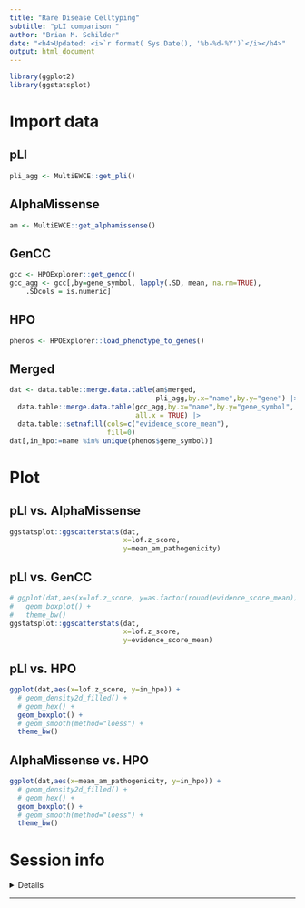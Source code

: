 ```yaml
---
title: "Rare Disease Celltyping"
subtitle: "pLI comparison "
author: "Brian M. Schilder"
date: "<h4>Updated: <i>`r format( Sys.Date(), '%b-%d-%Y')`</i></h4>"
output: html_document
---
```


```r
library(ggplot2)
library(ggstatsplot)
```


# Import data

## pLI

```r
pli_agg <- MultiEWCE::get_pli()
```

## AlphaMissense

```r
am <- MultiEWCE::get_alphamissense()
```

## GenCC

```r
gcc <- HPOExplorer::get_gencc()
gcc_agg <- gcc[,by=gene_symbol, lapply(.SD, mean, na.rm=TRUE),
    .SDcols = is.numeric]
```

## HPO

```r
phenos <- HPOExplorer::load_phenotype_to_genes()
```


## Merged

```r
dat <- data.table::merge.data.table(am$merged,
                                    pli_agg,by.x="name",by.y="gene") |>
  data.table::merge.data.table(gcc_agg,by.x="name",by.y="gene_symbol",
                               all.x = TRUE) |>
  data.table::setnafill(cols=c("evidence_score_mean"),
                        fill=0)
dat[,in_hpo:=name %in% unique(phenos$gene_symbol)]
```

# Plot

## pLI vs. AlphaMissense

```r
ggstatsplot::ggscatterstats(dat,
                            x=lof.z_score, 
                            y=mean_am_pathogenicity)
```

## pLI vs. GenCC

```r
# ggplot(dat,aes(x=lof.z_score, y=as.factor(round(evidence_score_mean)))) +
#   geom_boxplot() + 
#   theme_bw()
ggstatsplot::ggscatterstats(dat,
                            x=lof.z_score, 
                            y=evidence_score_mean)
```

## pLI vs. HPO 

```r
ggplot(dat,aes(x=lof.z_score, y=in_hpo)) +
  # geom_density2d_filled() +
  # geom_hex() +
  geom_boxplot() +
  # geom_smooth(method="loess") +
  theme_bw()
```




## AlphaMissense vs. HPO 

```r
ggplot(dat,aes(x=mean_am_pathogenicity, y=in_hpo)) +
  # geom_density2d_filled() +
  # geom_hex() +
  geom_boxplot() +
  # geom_smooth(method="loess") +
  theme_bw()
```


# Session info

<details>
```r
sessionInfo()
```
</details>
<hr>
 